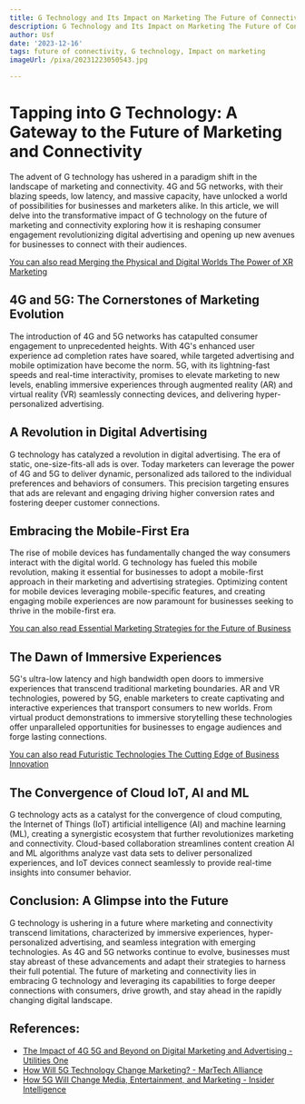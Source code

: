 ```yaml
---
title: G Technology and Its Impact on Marketing The Future of Connectivity
description: G Technology and Its Impact on Marketing The Future of Connectivity
author: Usf
date: '2023-12-16'
tags: future of connectivity, G technology, Impact on marketing
imageUrl: /pixa/20231223050543.jpg

---
```

#  Tapping into G Technology: A Gateway to the Future of Marketing and Connectivity

The advent of G technology  has ushered in a paradigm shift in  the landscape of marketing and connectivity. 4G and 5G networks, with their blazing  speeds, low latency, and massive capacity,  have unlocked a world  of possibilities for businesses and marketers alike. In this article, we will delve into the transformative impact of G technology on the future of marketing and  connectivity exploring how it  is  reshaping consumer engagement revolutionizing digital  advertising and opening up new avenues for  businesses to connect with their audiences.

[You can also read Merging the Physical and Digital Worlds The Power of XR Marketing](Merging%20the%20Physical%20and%20Digital%20Worlds%20The%20Power%20of%20XR%20Marketing)


## 4G and 5G:  The Cornerstones of Marketing Evolution

The introduction of 4G and 5G networks has catapulted consumer engagement to unprecedented  heights. With 4G's  enhanced user experience ad  completion rates have soared, while targeted advertising and mobile optimization have become the norm. 5G, with its lightning-fast speeds and real-time interactivity, promises to  elevate marketing to new levels, enabling immersive experiences through augmented reality (AR) and  virtual reality (VR) seamlessly connecting devices, and delivering hyper-personalized advertising.

## A Revolution in Digital Advertising

G technology has catalyzed a revolution in digital advertising. The era of static, one-size-fits-all ads is over. Today marketers can  leverage the power of 4G and 5G to deliver dynamic, personalized ads  tailored to the individual preferences and behaviors of consumers. This precision targeting ensures that ads are  relevant and engaging driving higher conversion rates and fostering deeper customer connections.

## Embracing  the Mobile-First Era

The rise  of mobile devices has fundamentally changed the way consumers interact with the digital world. G technology has fueled this mobile revolution, making it essential for businesses to adopt a mobile-first  approach in their marketing and advertising strategies. Optimizing content for mobile devices  leveraging mobile-specific features, and creating engaging mobile experiences are now paramount for businesses seeking  to thrive  in the mobile-first era.

[You can also  read Essential  Marketing Strategies for the Future of Business](Essential%20Marketing%20Strategies%20for%20the%20Future%20of%20Business)


## The Dawn of Immersive Experiences

5G's ultra-low latency and high bandwidth open doors to immersive experiences that transcend traditional marketing boundaries. AR and VR technologies, powered by 5G, enable marketers to create captivating and interactive experiences that transport consumers to new worlds. From virtual product demonstrations to immersive storytelling these technologies offer unparalleled opportunities  for businesses to engage audiences and forge lasting connections.

[You can also read Futuristic Technologies  The Cutting Edge of Business Innovation](Futuristic%20Technologies%20The%20Cutting%20Edge%20of%20Business%20Innovation)


##  The  Convergence  of  Cloud IoT, AI  and ML

G technology acts as  a  catalyst for the convergence of cloud  computing, the Internet of Things (IoT)  artificial intelligence (AI) and machine learning (ML), creating a synergistic ecosystem that further revolutionizes marketing  and connectivity. Cloud-based collaboration streamlines content creation AI and  ML algorithms  analyze vast data sets to deliver personalized  experiences, and IoT devices connect seamlessly to provide real-time insights into consumer behavior.

##  Conclusion: A Glimpse into the Future

G technology  is ushering in a future where marketing and connectivity transcend limitations, characterized by immersive experiences, hyper-personalized advertising, and  seamless integration with emerging technologies. As 4G and 5G networks continue to evolve, businesses must  stay abreast of these advancements and adapt  their  strategies to harness their full potential. The future of  marketing and  connectivity lies in embracing G technology and leveraging its capabilities  to forge deeper connections  with consumers,  drive growth,  and stay ahead in the rapidly changing digital landscape.

## References:
- [The Impact of 4G 5G and Beyond on Digital Marketing and Advertising - Utilities One](https://utilitiesone.com/the-impact-of-4g-5g-and-beyond-on-digital-marketing-and-advertising)
- [How Will 5G Technology Change Marketing? - MarTech Alliance](https://www.lxahub.com/stories/how-will-5g-technology-will-change-marketing)
- [How 5G Will Change Media, Entertainment, and Marketing - Insider Intelligence](https://www.insiderintelligence.com/content/how-5g-will-change-media-entertainment-and-marketing)
